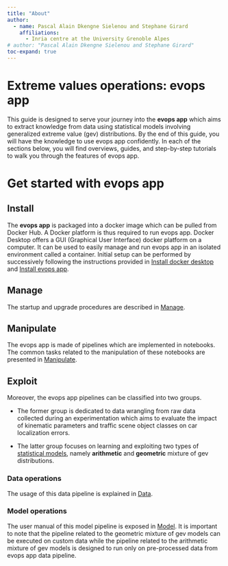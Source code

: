 ```yaml
---
title: "About"
author:
  - name: Pascal Alain Dkengne Sielenou and Stephane Girard
    affiliations:
      - Inria centre at the University Grenoble Alpes
# author: "Pascal Alain Dkengne Sielenou and Stephane Girard"
toc-expand: true
---
```



# Extreme values operations: evops app

This guide is designed to serve your journey into the **evops app** which aims to extract knowledge from data using statistical models involving generalized extreme value (gev) distributions. By the end of this guide, you will have the knowledge to use evops app confidently. In each of the sections below, you will find overviews, guides, and step-by-step tutorials to walk you through the features of evops app.


# Get started with evops app


## Install


The **evops app** is packaged into a docker image which can be pulled from Docker Hub. A Docker platform is thus required to run evops app. Docker Desktop offers a GUI (Graphical User Interface) docker platform on a computer. It can be used to easily manage and run evops app in an isolated environment called a container. Initial setup can be performed by successively following the instructions provided in [Install docker desktop](setup-docker.qmd) and [Install evops app](setup-evops.qmd). 



## Manage

The startup and upgrade procedures are described in [Manage](manage-evops.qmd). 


## Manipulate


The evops app is made of pipelines which are implemented in notebooks. The common tasks related to the manipulation of these notebooks are presented in [Manipulate](manipulate-evops.qmd). 


## Exploit


Moreover, the evops app pipelines can be classified into two groups. 

* The former group is dedicated to data wrangling from raw data collected during an experimentation which aims to evaluate the impact of kinematic parameters and traffic scene object classes on car localization errors.

* The latter group focuses on learning and exploiting two types of [statistical models](statistical-models.qmd), namely **arithmetic** and **geometric** mixture of gev distributions.



### Data operations


The usage of this data pipeline is explained in [Data](data-operations.qmd). 


### Model operations


The user manual of this model pipeline is exposed in [Model](model-operations.qmd). It is important to note that the pipeline related to the geometric mixture of gev models can be executed on custom data while the pipeline related to the arithmetic mixture of gev models is designed to run only on pre-processed data from evops app data pipeline.
